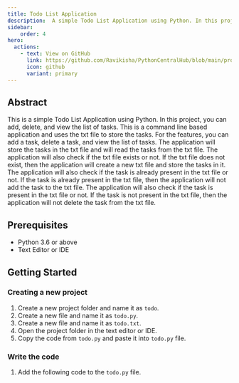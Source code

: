 ```yaml
---
title: Todo List Application
description:  A simple Todo List Application using Python. In this project, you can add, delete, and view the list of tasks. This is a command line based application and uses the txt file to store the tasks.
sidebar: 
    order: 4
hero:
  actions:
    - text: View on GitHub
      link: https://github.com/Ravikisha/PythonCentralHub/blob/main/projects/beginners/todo.py
      icon: github
      variant: primary
---
```


## Abstract
This is a simple Todo List Application using Python. In this project, you can add, delete, and view the list of tasks. This is a command line based application and uses the txt file to store the tasks. For the features, you can add a task, delete a task, and view the list of tasks. The application will store the tasks in the txt file and will read the tasks from the txt file. The application will also check if the txt file exists or not. If the txt file does not exist, then the application will create a new txt file and store the tasks in it. The application will also check if the task is already present in the txt file or not. If the task is already present in the txt file, then the application will not add the task to the txt file. The application will also check if the task is present in the txt file or not. If the task is not present in the txt file, then the application will not delete the task from the txt file.

## Prerequisites
- Python 3.6 or above
- Text Editor or IDE

## Getting Started
### Creating a new project
1. Create a new project folder and name it as `todo`.
2. Create a new file and name it as `todo.py`.
3. Create a new file and name it as `todo.txt`.
4. Open the project folder in the text editor or IDE.
5. Copy the code from `todo.py` and paste it into `todo.py` file.

### Write the code
1. Add the following code to the `todo.py` file.
<FileCode file="projects/beginners/todo.py" lang="python" title="Todo List App" />
